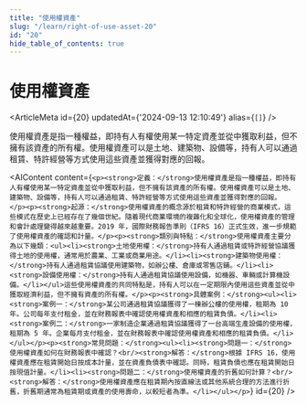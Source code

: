 ```yaml
---
title: "使用權資產"
slug: "/learn/right-of-use-asset-20"
id: "20"
hide_table_of_contents: true
---
```



# 使用權資產

<ArticleMeta id={20} updatedAt={'2024-09-13 12:10:49'} alias={`[]`} />
<div className='border-solid border-b border-t-0 my-4 border-[var(--ifm-color-gray-300)]' />

使用權資產是指一種權益，即持有人有權使用某一特定資產並從中獲取利益，但不擁有該資產的所有權。使用權資產可以是土地、建築物、設備等，持有人可以通過租賃、特許經營等方式使用這些資產並獲得對應的回報。

<AIContent content={`<p><strong>定義：</strong>使用權資產是指一種權益，即持有人有權使用某一特定資產並從中獲取利益，但不擁有該資產的所有權。使用權資產可以是土地、建築物、設備等，持有人可以通過租賃、特許經營等方式使用這些資產並獲得對應的回報。</p><p><strong>起源：</strong>使用權資產的概念源於租賃和特許經營的商業模式，這些模式在歷史上已經存在了幾個世紀。隨着現代商業環境的複雜化和全球化，使用權資產的管理和會計處理變得越來越重要。2019 年，國際財務報告準則（IFRS 16）正式生效，進一步規範了使用權資產的確認和計量。</p><p><strong>類別與特點：</strong>使用權資產主要分為以下幾類：<ul><li><strong>土地使用權：</strong>持有人通過租賃或特許經營協議獲得土地的使用權，通常用於農業、工業或商業用途。</li><li><strong>建築物使用權：</strong>持有人通過租賃協議使用建築物，如辦公樓、倉庫或零售店鋪。</li><li><strong>設備使用權：</strong>持有人通過租賃協議使用設備，如機器、車輛或計算機設備。</li></ul>這些使用權資產的共同特點是，持有人可以在一定期限內使用這些資產並從中獲取經濟利益，但不擁有資產的所有權。</p><p><strong>具體案例：</strong><ul><li><strong>案例一：</strong>某公司通過租賃協議獲得了一棟辦公樓的使用權，租期為 10 年。公司每年支付租金，並在財務報表中確認使用權資產和相應的租賃負債。</li><li><strong>案例二：</strong>一家制造企業通過租賃協議獲得了一台高端生產設備的使用權，租期為 5 年。企業每月支付租金，並在財務報表中確認使用權資產和相應的租賃負債。</li></ul></p><p><strong>常見問題：</strong><ul><li><strong>問題一：</strong>使用權資產如何在財務報表中確認？<br/><strong>解答：</strong>根據 IFRS 16，使用權資產應在租賃開始日按成本計量，並在資產負債表中確認。同時，租賃負債也應在租賃開始日按現值計量。</li><li><strong>問題二：</strong>使用權資產的折舊如何計算？<br/><strong>解答：</strong>使用權資產應在租賃期內按直線法或其他系統合理的方法進行折舊，折舊期通常為租賃期或資產的使用壽命，以較短者為準。</li></ul></p>`} id={20} />

